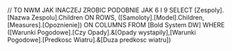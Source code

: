 // TO NWM JAK INACZEJ ZROBIC PODOBNIE JAK 6 I 9
SELECT
[Zespoly].[Nazwa Zespolu].Children ON ROWS,
([Samoloty].[Model].Children, [Measures].[Opoznienie]) ON COLUMNS
FROM [Bold System DW]
WHERE ([Warunki Pogodowe].[Czy Opady].&[Opady wystapily],[Warunki Pogodowe].[Predkosc Wiatru].&[Duza predkosc wiatru])